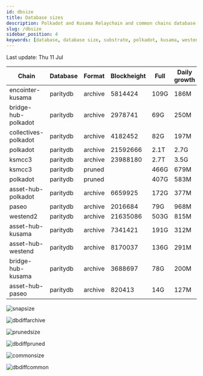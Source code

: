 ```yaml
---
id: dbsize
title: Database sizes
description: Polkadot and Kusama Relaychain and common chains database sizes
slug: /dbsize
sidebar_position: 4
keywords: [database, database size, substrate, polkadot, kusama, westend]
---
```



Last update: Thu 11 Jul

| Chain    | Database   | Format | Blockheight | Full         | Daily growth |
| ------------------------| ----------- | -------- | ------- | ---------- | ----- | 
| encointer-kusama | paritydb | archive | 5814424 | 109G | 186M |
| bridge-hub-polkadot | paritydb | archive | 2978741 | 69G | 250M |
| collectives-polkadot | paritydb | archive | 4182452 | 82G | 197M |
| polkadot | paritydb | archive | 21592666 | 2.1T | 2.7G |
| ksmcc3 | paritydb | archive | 23988180 | 2.7T | 3.5G |
| ksmcc3 | paritydb | pruned |  | 466G | 679M |
| polkadot | paritydb | pruned |  | 407G | 583M |
| asset-hub-polkadot | paritydb | archive | 6659925 | 172G | 377M |
| paseo | paritydb | archive | 2016684 | 79G | 968M |
| westend2 | paritydb | archive | 21635086 | 503G | 815M |
| asset-hub-kusama | paritydb | archive | 7341421 | 191G | 312M |
| asset-hub-westend | paritydb | archive | 8170037 | 136G | 291M |
| bridge-hub-kusama | paritydb | archive | 3688697 | 78G | 200M |
| asset-hub-paseo | paritydb | archive | 820413 | 14G | 127M |

![snapsize](/img/archivesize.png)

![dbdiffarchive](/img/dbdiffrelay.png)

![prunedsize](/img/prunedsize.png)

![dbdiffpruned](/img/dbdiffpruned.png)

![commonsize](/img/commonsize.png)

![dbdiffcommon](/img/dbdiffcommon.png)
